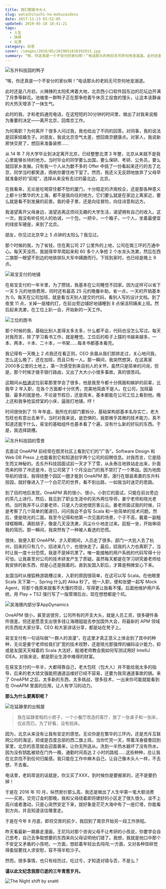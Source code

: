 ```yaml
---
title: 我们都是木头人
slug: watashitachi-ha-mokuzaidesu
date: 2017-11-13 01:52:05
updated: 2019-05-18 18:41:21
tags:
  - 人生
  - 抉择
  - 北漂
category: 杂思
cover: /images/2019/05/2019051818392913.jpg
summary: “唉，你还真是一个不安分的家伙啊！”电话那头的老妈无可奈何地宠溺道。此时还是八月初，火辣辣的太阳炙烤着大地，北京西小口软件园东边的花坛边开满了月季等鲜花。
---
```


![东升科技园的鸭子](/images/2019/05/2019050902442970.jpg)

“唉，你还真是一个不安分的家伙啊！”电话那头的老妈无可奈何地宠溺道。

此时还是八月初，火辣辣的太阳炙烤着大地，北京西小口软件园东边的花坛边开满了月季等鲜花。池塘里一群鸭子正在那争抢着午休员工投食的馒头，让这本该静谧的大热天增添了一抹生气。

此时的我，才和老妈通完电话，在这短短的30分钟的时间里，做出了对我来说极为重要的决定——离开北京，回南京工作。

<NeteasePlayer id={441116287} />

为何离职？为何离开？很多人问过我，我也给出了不同的回答。对同事，我的说法是回家结婚生子。对朋友，我说北京空气太差，想回南京健康点。对家人，我说新房快交房了，想回来准备装修……

从 14 年 7 月大学毕业到决定离开北京，已经整整北漂 3 年整，北京从来就不是我心里能够长待的地方。当时毕业的同学要么出国，要么保研、考研、公务员，要么就回家乡发展。只有我一个人从为数不多的 Offer 中挑了一份看起来还行的去了北京，同学当时都笑道，雨帆你要住地下室了。然而，我还义无反顾地放弃了父母早就准备好的“前程”，选择从来没有去过的最北边，北京。

在我看来，无论是吃喝穿住都不愁的厦门，十分稳定的济南校企，还是那各种意义上都十分繁华的大上海，都不是我向往的地方。它们要么就是在家边上离家近，要么就是看不到发展的前景。我的骨子里，还是向往冒险，向往诗意和远方。

我渴望离开父母身边，渴望逃离这烦闷无趣的大学生活，渴望拥有自己的收入。这一次，我没有听任何人的劝诫，一个包，一把伞，一个箱子，一个人，坐着最便宜的绿皮车硬座，来到了北京。

朋友，你见过北京早上 5 点钟的太阳么？我见过。

那个时候的我，为了省钱，住在离公司 27 公里外的上地，公司在南三环的万通中心。每天天没亮，我就得早早爬起来和 60 多个人争抢 2 个水龙头洗漱，然后在西二旗那一眼望不到边的地铁排队大军中蹒跚而行。下班到家时，也已经是晚上 9 点。

![易宝支付的地铺](/images/2019/05/2019050902470727.jpg)

在易宝支付的一年半里，为了攒钱，我基本在公司睡觉不回家。因为这样可以省下一天 5 元的地铁费用，同时还有最高 25 元的晚餐补助。省一点，一天的开销基本为 0。每天在公司加班，就是看当天别人提交的代码，看别人写的设计文档。到了夜里 11 点，关掉一层楼的灯，在前台旁边铺好地铺睡到 8 点保洁阿姨来上班。然后起来洗漱，在工位上趴一会，开始新的一天工作。

![工位的图书](/images/2019/05/2019050902474279.jpg)

那个时候的我，基础比别人差得太多太多，什么都不会，代码也没怎么写过。每天对我而言，除了学习看书工作，就是睡觉。工位后的柜子上摆的书越来越多，一本、两本，十本、二十本，一书架……每本书都基本看完。

我记得有一天晚上 2 点我还在看正则，CEO 余晨从我们那排走过，关心地问我，怎么这么晚了，还在加班，而且只有一人。那一瞬间，我突然想哭，在这离家2000多公里的土地上，第一次感受到来自别人的关怀。虽然只是简单的问询，但是，那个时候才接手银行路由，又出了大大小小很多事故，真的很苦闷。

这期间从[柏涛](http://im47.cn/about.md)这位前辈那里学会了很多，他是我至今都十分佩服和嫉妒的前辈，比我早 2 年入职，在各个方面都十分优秀，完美地简直不是人。在公司，加班最狠、最多的就是他，不论是节假日，还是周末，基本都能在公司工位上看到他。晚上还和我争抢监控室的小床，逼我打地铺，哼！

时间很快到了 15 年年底，我所在的部门要拆分，基础架构部基本名存实亡，老大包旺也有意出去单干。当时对我来说，是恐惧的，我那微乎其微的技术能力，真不知道还能干什么，易宝的基础组件也基本看了个遍，没有什么新的好玩的东西。于是，我选择跳槽。

![东升科技园的雪景](/images/2019/05/2019050902483348.jpg)

去面试 OneAPM 前经常在图灵社区上看到它们的“广告”，Software Design 和 Web DB Press 上也能看到它和知道创宇两个公司的招聘信息。对我而言，它是陌生而又神秘的。去东升科技园面试前一天才下了雪，从永泰庄地铁站走出来，扑面而来的除了冷还是冷，在公司窝了 1 个月没出门的我不禁打了一个寒战。因为地图导航的错误，我得绕整个园区一圈才能到 OneAPM 那，漫行在银装素裹的东升科技园，就好像进入了一个白茫茫的世界，看不到出路，一如我当时迷茫的思路。

到了目的地后发现，OneAPM 真的很小、很小，小到它的面试，只能在前台旁边的茶几上进行。然后，我见到了职业生涯中的另外两位导师，姜宁老师和晓光老师。当时我并不认识姜老师，只是人力说他很厉害云云。姜老师面试我的时候，只是考察了几个简单的尾递归，问问我会不会写 Scala 和一些简单的技术问题。然后，便是晓光的二面。我至今记得和他第一次见面的场景，个子不高，戴着一副粗绿框眼睛，满脸胡子，像是几天没洗漱，风尘仆仆地走过来。屁股一坐，开始审阅我的简历。那一瞬间，我突然有了一种被人看透的恐慌。

很快，我便入职 OneAPM，才入职期间，人员走了很多。部门一大批人去了杭州，回来的只有几个。招进来几个，也很快走了。最后，招我的人力也离职了，当时让我一度十分恐慌，我是不是掉坑里了。唯一能接触的用户系统的代码写得十分可怕，让我甚至对公司的技术研发产生了质疑。虽然每天都是在学习研究姜老师给我安排的新东西，但是心还是揣着的。直到友国入职后，才算是稍微安心下来。

友国当时从搜狐畅游跳槽过来，入职的原因很简单，在这可以写 Scala。在他眼里 Scala 天下第一，Spring 什么的 Akka 秒了。他一入职，便和张健一起写 Mock Agent，将那个我原来就看不大懂的项目，写得更让我看不懂。后面他维护用户系统，用 Play + TS2 强行写了一版管理后台，现在想想都是个坑。

![吴海珊内部分享AppDynamics](/images/2019/05/2019050902492485.jpg)

OneAPM 很小，甚至说很穷，公司所有的开支大头，就是人员工资，很多硬件条件很差。但还是愿意支出很多钱让海珊姐姐去参加国外大会，将最新的 APM 领域的东西给大家分享。CEO 和大家讲话分享，都是站在凳子上。

易宝支付有一句话叫做“一群人的浪漫”，在这里才真正意义上体会到了其中的种种，无论是姜宁老师给我们扩宽的技术视野，还是晓光那强悍的编码设计能力，抑或是友国天天喊着的 Scala 大法好，殷湘老师教会我如何写测试用好 IntelliJ IDEA。对我来说，都是职业生涯中难得的财富。

在易宝支付的一年半，大都得靠自己，老大包旺（包大人）并不能给我太多的指导，后来的老大锁文强能把通道运维好已经不容易，还要为我背通道事故的锅。来了 OneAPM 之后，太多新的东西，太多挑战，很多技术，一出来你可能就能看到在 OneAPM 里面的应用，让人有学习的动力。

**那么为什么要离职呢？**

![在延静里的出租屋](/images/2019/05/2019050902504379.jpg)

> 我在延静里租的小房子，一个小餐厅改造的客厅，放了一张桌子和一张床，仅此而已。为了好看，没有拍床。

因为，北京从来没有让我有安定的感觉。无论你是在繁华的三环内，还是充斥互联网公司的海淀，抑或是百度总部的西二旗上班。当你忙完一天，带着浑身疲惫回到家里，北京的恶意就会迎面袭来，让你无所适从。洗到一半热水器坏了没有热水，因为没有钥匙被锁在门外一晚，通勤时间高达 2 小时的路程……这些种种，总让我在北京找不到任何归属感。我只能在工作中麻木自己，让自己像木头人一样，不去想，不去看。

电话里，老妈常说的话就是，你又买了XXX，到时候你是要搬家的，还不是要扔掉！

于是在 2016 年 10 月，纵然房价那么高，我还是做出了人生中第一笔大额消费——买房。交完订金的那晚，我和父母绕着即将建好的小区走了很久很久。谈不上高兴或者激动，只是心突然安定下来，就好象是茫茫大海中有了一座灯塔，你能看到方向，并且知道该往哪里走。

于是在今年 8 月底，即将交房的前夕，我回到了南京开始另一段工作旅程。

昨天看最新一期暴走漫画，王尼玛对那个咨询父母不让考研的小孩说，你要学会自己思考，自己去争取想要的东西来向父母证明他们错了。我想，我就是他口中那个不安定又矛盾的小孩吧，一方面，想趁着年轻出去闯闯;一方面，又对各种琐碎觉得委屈要找人求安慰，容不得半粒沙子。

然而，很多事情，也只有经历过，吃过亏，才知道对错与否，不是么？

**谨以此文纪念我那已逝的三年青葱岁月。**

![The Night shift by snatti](/images/2019/05/2019051818392913.jpg)
